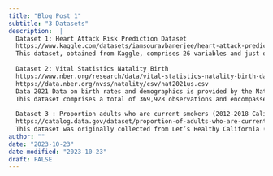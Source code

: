 ```yaml
---
title: "Blog Post 1"
subtitle: "3 Datasets"
description:  |
  Dataset 1: Heart Attack Risk Prediction Dataset 
  https://www.kaggle.com/datasets/iamsouravbanerjee/heart-attack-prediction-dataset
  This dataset, obtained from Kaggle, comprises 26 variables and just over 8000 observations. Its original purpose was to assess the risk of a heart attack, but it also includes variables related to other medical conditions, such as stress level, diabetes, obesity, and more. Using these variables, we can explore various questions, such as identifying the demographic groups most likely to develop specific medical conditions. These demographics include but are not limited to sex, age, and country of origin. While the dataset lacks a specific ethnicity variable, it can be adapted to compare different regions and create ethnic-like categories, enabling comparisons between Latin ethnic groups from Europe and South America, among other possibilities, without making broad assumptions or stereotyping. 
  
  Dataset 2: Vital Statistics Natality Birth
  https://www.nber.org/research/data/vital-statistics-natality-birth-data
  https://data.nber.org/nvss/natality/csv/nat2021us.csv
  Data 2021 Data on birth rates and demographics is provided by the National Vital Statistics System of the National Center for Health Statistics. This data pertains to births that occurred in a specific calendar year and is derived from information extracted from birth certificates submitted to vital statistics offices in each state and the District of Columbia. The data files for the United States are structured as follows: Prior to 1972, data was based on a 50-percent sample of birth certificates from all states. However, starting in 1972, data transitioned to a 100-percent sample of birth certificates from certain states, while the remaining states continued to provide a 50-percent sample. Over time, the number of states contributing 100 percent of their records has grown, encompassing all states and the District of Columbia by 1985. 
  This dataset comprises a total of 369,928 observations and encompasses 225 factors, which include variables such as the racial background of parents and the health condition of the newborn. Specifically,interested in examining the relationship between a mother's education, race, and age in this dataset. \
  
  Dataset 3 : Proportion adults who are current smokers (2012-2018 California) 
  https://catalog.data.gov/dataset/proportion-of-adults-who-are-current-smokers-lghc-indicator-b50c4
  This dataset was originally collected from Let’s Healthy California (https://letsgethealthy.ca.gov/.), an organization dedicated to fostering a collaborative and systematic approach to assess and monitor the health status of Californians. The data within this dataset are amassed monthly, drawing from a random sample of Californians aged 18 and above. Our objective is to delve into the trends and prevalence of smoking among adults in California. Furthermore, we aim to find the interplay between various variables present in the dataset and understand how they influence smoking percentages.
author: ""
date: "2023-10-23"
date-modified: "2023-10-23"
draft: FALSE
---
```


